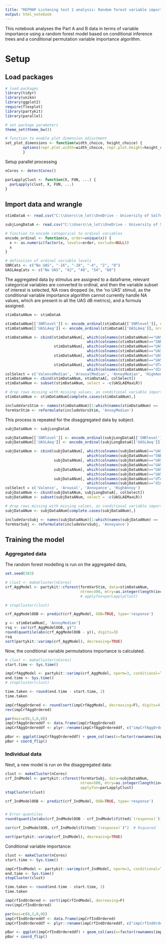 ---
title: "REFMAP Listening test 1 analysis: Random forest variable importance identification"
output: html_notebook
---

This notebook analyses the Part A and B data in terms of variable importance using a random forest model based on conditional inference trees and a conditional permutation variable importance algorithm.

# Setup

## Load packages

```{r}
# load packages
library(tidyr)
library(unikn)
library(ggplot2)
require(flexplot)
library(partykit)
library(parallel)

# set package parameters
theme_set(theme_bw())

```

```{r}
# function to enable plot dimension adjustment
set_plot_dimensions <- function(width_choice, height_choice) {
        options(repr.plot.width=width_choice, repr.plot.height=height_choice)
        }
```

Setup parallel processing

```{r}
nCores <- detectCores()

parLapplyClust <- function(X, FUN, ...) {
  parLapply(clust, X, FUN, ...)
}
```


## Import data and wrangle

```{r}
stimDataA <- read.csv("C:\\Users\\m_lot\\OneDrive - University of Salford\\REFMAP General\\03 Experiment\\Experiment 1\\Analysis\\PostProcess\\refmap_listest1_testdataA_ByStim.csv", header=TRUE)

subjLongDataA <- read.csv("C:\\Users\\m_lot\\OneDrive - University of Salford\\REFMAP General\\03 Experiment\\Experiment 1\\Analysis\\PostProcess\\refmap_listest1_testdataA_BySubj.csv", header=TRUE)
```

```{r}
# function to encode categorical to ordinal variables
encode_ordinal <- function(x, order=unique(x)) {
  x <- as.numeric(factor(x, levels=order, exclude=NULL))
  x
}

# definition of ordinal variable levels
SNRCats <- c("No UAS", "-16", "-10", "-4", "2", "8")
UASLAeqCats <- c("No UAS", "42", "48", "54", "60")


```

The aggregated data by stimulus are assigned to a dataframe, relevant categorical variables are converted to ordinal, and then the variable subset of interest is selected, NA rows dropped (ie, the 'no UAS' stimuli, as the conditional variable importance algorithm cannot currently handle NA values, which are present in all the UAS dB metrics), and a formula assigned.

```{r}

stimDataANum <- stimDataA

stimDataANum[['SNRlevel']] <- encode_ordinal(stimDataA[['SNRlevel']], order=SNRCats)
stimDataANum[['UASLAeq']] <- encode_ordinal(stimDataA[['UASLAeq']], order=UASLAeqCats)

stimDataANum <- cbind(stimDataANum[, which(colnames(stimDataANum)=="UASLAeq"):
                                     which(colnames(stimDataANum)=="SNRlevel")],
                      stimDataANum[, which(colnames(stimDataANum)=="UASLAeqMaxLR"):
                                     which(colnames(stimDataANum)=="UASImpulsHMS05ExMaxLR")],
                      stimDataANum[, which(colnames(stimDataANum)=="UASLAeqdiffAmbLAF90"):
                                     which(colnames(stimDataANum)=="UASPartLoudGMSTPowAvg")],
                      stimDataANum[, which(colnames(stimDataANum)=="dTonalECMAHMSAvgMaxLR"):
                                     which(colnames(stimDataANum)=="dImpulsHMS05ExMaxLR")])
colSelect = c('ValenceMedian', 'ArousalMedian', 'AnnoyMedian', 'HighAnnoyProportion')
stimDataANum <- cbind(stimDataANum, stimDataA[, colSelect])
stimDataANum <- subset(stimDataANum, select = -c(UASLAEMaxLR))

# drop rows missing with missing values, as conditional variable importance cannot handle these 
stimDataANum <- stimDataANum[complete.cases(stimDataANum),]

includeVarsStim <- names(stimDataANum)[1:which(names(stimDataANum) == 'dImpulsHMS05ExMaxLR')]
formVarStim <- reformulate(includeVarsStim, 'AnnoyMedian')

```

This process is repeated for the disaggregated data by subject.

```{r}

subjDataANum <- subjLongDataA

subjDataANum[['SNRlevel']] <- encode_ordinal(subjLongDataA[['SNRlevel']], order=SNRCats)
subjDataANum[['UASLAeq']] <- encode_ordinal(subjLongDataA[['UASLAeq']], order=UASLAeqCats)

subjDataANum <- cbind(subjDataANum[, which(colnames(subjDataANum)=="UASLAeq"):
                                     which(colnames(subjDataANum)=="SNRlevel")],
                      subjDataANum[, which(colnames(subjDataANum)=="UASLAeqMaxLR"):
                                     which(colnames(subjDataANum)=="UASImpulsHMS05ExMaxLR")],
                      subjDataANum[, which(colnames(subjDataANum)=="UASLAeqdiffAmbLAF90"):
                                     which(colnames(subjDataANum)=="UASPartLoudGMSTPowAvg")],
                      subjDataANum[, which(colnames(subjDataANum)=="dTonalECMAHMSAvgMaxLR"):
                                     which(colnames(subjDataANum)=="dImpulsHMS05ExMaxLR")])
colSelect = c('Valence', 'Arousal', 'Annoyance', 'HighAnnoy')
subjDataANum <- cbind(subjDataANum, subjLongDataA[, colSelect])
subjDataANum <- subset(subjDataANum, select = -c(UASLAEMaxLR))

# drop rows missing with missing values, as conditional variable importance cannot handle these
subjDataANum <- subjDataANum[complete.cases(subjDataANum),]

includeVarsSubj <- names(subjDataANum)[1:which(names(subjDataANum) == 'dImpulsHMS05ExMaxLR')]
formVarSubj <- reformulate(includeVarsSubj, 'Annoyance')

```

## Training the model

### Aggregated data

The random forest modelling is run on the aggregated data,

```{r}
set.seed(303)

# clust <- makeCluster(nCores)
crf_AggModel <- partykit::cforest(formVarStim, data=stimDataANum,
                                  ntree=300, mtry=as.integer(length(includeVarsStim)/3))#,
                                  # applyfun=parLapplyClust)

# stopCluster(clust)

crf_AggModelOOB <- predict(crf_AggModel, OOB=TRUE, type='response')

y <- stimDataANum[, 'AnnoyMedian']
rsq <- cor(crf_AggModelOOB, y)^2
round(quantile(abs(crf_AggModelOOB - y)), digits=3)
rsq
sort(partykit::varimp(crf_AggModel), decreasing=TRUE)
```

Now, the conditional variable permutations importance is calculated.

```{r}
# clust <- makeCluster(nCores)
start.time <- Sys.time()

impCrfAggModel <- partykit::varimp(crf_AggModel, nperm=3, conditional=TRUE)#, applyfun=parLapplyClust)
end.time <- Sys.time()
# stopCluster(clust)

time.taken <- round(end.time - start.time, 2)
time.taken
```

```{r}
impCrfAggOrdered <- round(sort(impCrfAggModel, decreasing=F), digits=4)
rev(impCrfAggOrdered)
```

```{r, fig.width=10,fig.height=12}
par(mai=c(0,3,0,0))
impCrfAggOrdereddf <- data.frame(impCrfAggOrdered)
impCrfAggOrdereddf <- plyr::rename(impCrfAggOrdereddf, c("impCrfAggOrdered" = "Variable_importance"))

pBar <- ggplot(impCrfAggOrdereddf) + geom_col(aes(x=factor(rownames(impCrfAggOrdereddf), levels=rownames(impCrfAggOrdereddf)), y=Variable_importance), fill="#076fa2", width=0.5) + labs(x="Variable", y="Conditional variable importance") + theme(text = element_text(family = "serif"))
pBar + coord_flip()
```


### Individual data

Next, a new model is run on the disaggregated data:

```{r}
clust <- makeCluster(nCores)
crf_IndModel <- partykit::cforest(formVarSubj, data=subjDataANum,
                                  ntree=500, mtry=as.integer(length(includeVarsSubj)/3),
                                  applyfun=parLapplyClust)
stopCluster(clust)

crf_IndModelOOB <- predict(crf_IndModel, OOB=TRUE, type='response')


# Error quantiles
round(quantile(abs(crf_IndModelOOB - crf_IndModel$fitted$`(response)`)), digits=3)

cor(crf_IndModelOOB, crf_IndModel$fitted$`(response)`)^2  # Rsquared

sort(partykit::varimp(crf_IndModel), decreasing=TRUE)

```

Conditional variable importance:

```{r}
clust <- makeCluster(nCores)
start.time <- Sys.time()

impCrfIndModel <- partykit::varimp(crf_IndModel, nperm=3, conditional=TRUE, applyfun=parLapplyClust)
end.time <- Sys.time()
stopCluster(clust)

time.taken <- round(end.time - start.time, 2)
time.taken
```

```{r}
impCrfIndOrdered <- sort(impCrfIndModel, decreasing=F)
rev(impCrfIndOrdered)
```

```{r, fig.width=10,fig.height=12}
par(mai=c(0,3,0,0))
impCrfIndOrdereddf <- data.frame(impCrfIndOrdered)
impCrfIndOrdereddf <- plyr::rename(impCrfIndOrdereddf, c("impCrfIndOrdered" = "Variable_importance"))

pBar <- ggplot(impCrfIndOrdereddf) + geom_col(aes(x=factor(rownames(impCrfIndOrdereddf), levels=rownames(impCrfIndOrdereddf)), y=Variable_importance), fill="#076fa2", width=0.5) + labs(x="Variable", y="Conditional variable importance") + theme(text = element_text(family = "serif"))
pBar + coord_flip()
```